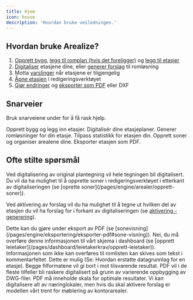 ```yaml
---
title: Hjem
icon: house
description: 'Hvordan bruke veiledningen.'
---
```


## Hvordan bruke Arealize?

1. [Opprett bygg](/pages/dashboard/nytt-bygg/opprett-bygg), [legg til romplan (hvis det foreligger)](/pages/dashboard/leietakerkrav/opprett-leietaker) og [legg til etasjer](/pages/dashboard/nytt-bygg/legg-til-etasjer)
2. [Digitaliser](/pages/dashboard/aktivering/digitalisering) etasjene dine, eller [generer forslag](/pages/dashboard/aktivering/generering) til romløsning
3. Motta [varslinger](/pages/dashboard/innstillinger/varslinger) når etasjene er tilgjengelig
4. [Åpne etasjen](/pages/engine/dupliser-etasje) i redigeringsverktøyet
5. [Gjør endringer](/pages/engine/arealer/areal-og-statistikk) og [eksporter som PDF](/pages/engine/eksportering/eksporter-pdf) eller DXF

## Snarveier

Bruk snarveiene under for å få rask hjelp.

<CardGroup cols={3}>
  <Card
    title="Opprett bygg"
    icon="house"
    href="/pages/dashboard/nytt-bygg/opprett-bygg"
  >
    Opprett bygg og legg inn etasjer.
  </Card>
  <Card
    title="Digitalisering"
    icon="robot"
    href="/pages/dashboard/aktivering/digitalisering"
  >
    Digitalisér dine etasjeplaner.
  </Card>
  <Card
    title="Generering"
    icon="sparkle"
    href="/pages/dashboard/aktivering/generering"
  >
    Generer romløsninger for din etasje.
  </Card>
  <Card
    title="Areal og statistikk"
    icon="draw-square"
    href="/pages/engine/arealer/areal-og-statistikk"
  >
    Tilpass statistikk for etasjen din.
  </Card>
  <Card
    title="Opprett soner"
    icon="pen"
    href="/pages/engine/arealer/opprett-soner"
  >
    Opprett soner og organiser arealene dine.
  </Card>
  <Card
    title="Eksporter PDF"
    icon="download"
    href="/pages/engine/eksportering/eksporter-pdf"
  >
    Eksporter etasjen som PDF.
  </Card>
</CardGroup>

## Ofte stilte spørsmål

<AccordionGroup>
 
<Accordion title= "Hvordan aktiverer jeg deler av en plantegning?">
  Ved digitalisering av original plantegning vil hele tegningen bli digitalisert. Du vil da ha mulighet til å opprette soner i redigeringsverktøyet i etterkant av digitaliseringen (se  [oprette soner](/pages/engine/arealer/opprett-soner)). 

Ved aktivering av forslag vil du ha mulighet til å tegne ut hvilken del av etasjen du vil ha forslag for i forkant av digitaliseringen (se [aktivering - generering](/pages/dashboard/aktivering/generering)).
 </Accordion>

<Accordion title= "Jeg ønsker å laste ned deler av tegningen. Hvordan gjør jeg det?">
  Dette kan du gjøre under eksport av PDF (se [sonevisning](/pages/engine/eksportering/eksporter-pdf#sone-visning)).
</Accordion>

<Accordion title= "Jeg har mottatt en romplan fra leietaker, kan jeg laste den opp direkte i Arealize?">
  Nei, du må overføre denne informasjonen til vårt skjema i dashboard (se [opprett leietaker](/pages/dashboard/leietakerkrav/opprett-leietaker)).
</Accordion>

<Accordion title= "Skjemaet for romplan er mangelfult i forhold til det jeg har mottatt fra leietaker.">
  Informasjonen som ikke kan overføres til romlisten kan skives som tekst i kommentarfeltet.
</Accordion>

<Accordion title= "Jeg ønsker å laste opp en oppdatert versjon av plantegningen for en etasje jeg har aktivert tidligere. Er dette mulig?"> 
Dette er mulig (Se: Hvordan erstatte datagrunnlag for en etasje). 
</Accordion>

<Accordion title= "Hva gir best resultat av DWG og PDF?">
  Begge filformatene vil gi bort i mot tilsvarende resultat. PDF vil i de fleste tilfeller bli raskere digitalisert på grunn av varierende oppbygging av DWG-filer. PDF må inneholde skala for optimale resultater. 
</Accordion>

<Accordion title= "Kan jeg kun laste opp plantegninger for kontor?">
Vi kan digitalisere alt av næringlokaler, men hvis du skal aktivere forslag er modellen vårt trent for møblering av kontorarealer. 
</Accordion>

</AccordionGroup>



